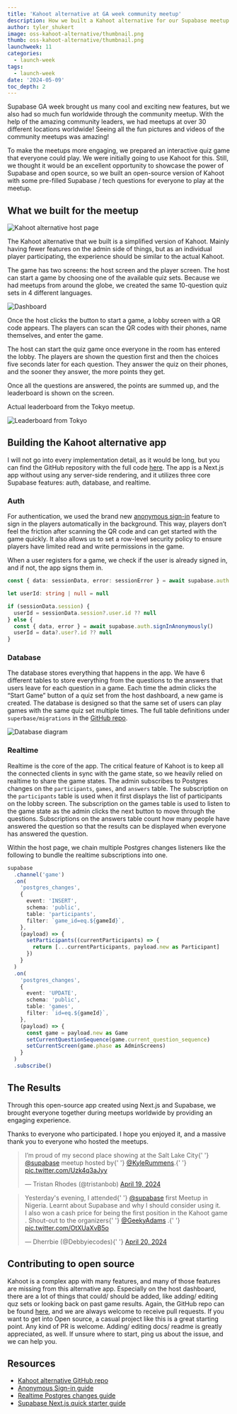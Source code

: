 ```yaml
---
title: 'Kahoot alternative at GA week community meetup'
description: How we built a Kahoot alternative for our Supabase meetup to boost up the community meetup.
author: tyler_shukert
image: oss-kahoot-alternative/thumbnail.png
thumb: oss-kahoot-alternative/thumbnail.png
launchweek: 11
categories:
  - launch-week
tags:
  - launch-week
date: '2024-05-09'
toc_depth: 2
---
```


Supabase GA week brought us many cool and exciting new features, but we also had so much fun worldwide through the community meetup. With the help of the amazing community leaders, we had meetups at over 30 different locations worldwide! Seeing all the fun pictures and videos of the community meetups was amazing!

To make the meetups more engaging, we prepared an interactive quiz game that everyone could play. We were initially going to use Kahoot for this. Still, we thought it would be an excellent opportunity to showcase the power of Supabase and open source, so we built an open-source version of Kahoot with some pre-filled Supabase / tech questions for everyone to play at the meetup.

## What we built for the meetup

![Kahoot alternative host page](/images/blog/oss-kahoot-alternative/host-page.png)

The Kahoot alternative that we built is a simplified version of Kahoot. Mainly having fewer features on the admin side of things, but as an individual player participating, the experience should be similar to the actual Kahoot.

The game has two screens: the host screen and the player screen. The host can start a game by choosing one of the available quiz sets. Because we had meetups from around the globe, we created the same 10-question quiz sets in 4 different languages.

![Dashboard](/images/blog/oss-kahoot-alternative/dashboard.png)

Once the host clicks the button to start a game, a lobby screen with a QR code appears. The players can scan the QR codes with their phones, name themselves, and enter the game.

The host can start the quiz game once everyone in the room has entered the lobby. The players are shown the question first and then the choices five seconds later for each question. They answer the quiz on their phones, and the sooner they answer, the more points they get.

Once all the questions are answered, the points are summed up, and the leaderboard is shown on the screen.

Actual leaderboard from the Tokyo meetup.

![Leaderboard from Tokyo](/images/blog/oss-kahoot-alternative/results.png)

## Building the Kahoot alternative app

I will not go into every implementation detail, as it would be long, but you can find the GitHub repository with the full code [here](https://github.com/supabase-community/kahoot-alternative). The app is a Next.js app without using any server-side rendering, and it utilizes three core Supabase features: auth, database, and realtime.

### Auth

For authentication, we used the brand new [anonymous sign-in](https://supabase.com/docs/guides/auth/auth-anonymous) feature to sign in the players automatically in the background. This way, players don’t feel the friction after scanning the QR code and can get started with the game quickly. It also allows us to set a row-level security policy to ensure players have limited read and write permissions in the game.

When a user registers for a game, we check if the user is already signed in, and if not, the app signs them in.

```typescript
const { data: sessionData, error: sessionError } = await supabase.auth.getSession()

let userId: string | null = null

if (sessionData.session) {
  userId = sessionData.session?.user.id ?? null
} else {
  const { data, error } = await supabase.auth.signInAnonymously()
  userId = data?.user?.id ?? null
}
```

### Database

The database stores everything that happens in the app. We have 6 different tables to store everything from the questions to the answers that users leave for each question in a game. Each time the admin clicks the “Start Game” button of a quiz set from the host dashboard, a new game is created. The database is designed so that the same set of users can play games with the same quiz set multiple times. The full table definitions under `superbase/migrations` in the [GitHub repo](https://github.com/supabase-community/kahoot-alternative/tree/main/supabase/migrations).

![Database diagram](/images/blog/oss-kahoot-alternative/erd.png)

### Realtime

Realtime is the core of the app. The critical feature of Kahoot is to keep all the connected clients in sync with the game state, so we heavily relied on realtime to share the game states. The admin subscribes to Postgres changes on the `participants`, `games`, and `answers` table. The subscription on the `participants` table is used when it first displays the list of participants on the lobby screen. The subscription on the games table is used to listen to the game state as the admin clicks the next button to move through the questions. Subscriptions on the answers table count how many people have answered the question so that the results can be displayed when everyone has answered the question.

Within the host page, we chain multiple Postgres changes listeners like the following to bundle the realtime subscriptions into one.

```typescript
supabase
  .channel('game')
  .on(
    'postgres_changes',
    {
      event: 'INSERT',
      schema: 'public',
      table: 'participants',
      filter: `game_id=eq.${gameId}`,
    },
    (payload) => {
      setParticipants((currentParticipants) => {
        return [...currentParticipants, payload.new as Participant]
      })
    }
  )
  .on(
    'postgres_changes',
    {
      event: 'UPDATE',
      schema: 'public',
      table: 'games',
      filter: `id=eq.${gameId}`,
    },
    (payload) => {
      const game = payload.new as Game
      setCurrentQuestionSequence(game.current_question_sequence)
      setCurrentScreen(game.phase as AdminScreens)
    }
  )
  .subscribe()
```

## The Results

Through this open-source app created using Next.js and Supabase, we brought everyone together during meetups worldwide by providing an engaging experience.

Thanks to everyone who participated. I hope you enjoyed it, and a massive thank you to everyone who hosted the meetups.

<blockquote class="twitter-tweet">
  <p lang="en" dir="ltr">
    I’m proud of my second place showing at the Salt Lake City{' '}
    <a href="https://twitter.com/supabase?ref_src=twsrc%5Etfw">@supabase</a> meetup hosted by{' '}
    <a href="https://twitter.com/KyleRummens?ref_src=twsrc%5Etfw">@KyleRummens</a>.{' '}
    <a href="https://t.co/Uzk4q3aJyy">pic.twitter.com/Uzk4q3aJyy</a>
  </p>
  &mdash; Tristan Rhodes (@tristanbob) <a href="https://twitter.com/tristanbob/status/1781340495899406511?ref_src=twsrc%5Etfw">April 19, 2024</a>
</blockquote> <script async src="https://platform.twitter.com/widgets.js" charset="utf-8"></script>

<blockquote class="twitter-tweet">
  <p lang="en" dir="ltr">
    Yesterday&#39;s evening, I attended{' '}
    <a href="https://twitter.com/supabase?ref_src=twsrc%5Etfw">@supabase</a> first Meetup in
    Nigeria. Learnt about Supabase and why I should consider using it. <br />I also won a cash price
    for being the first position in the Kahoot game . Shout-out to the organizers{' '}
    <a href="https://twitter.com/GeekyAdams?ref_src=twsrc%5Etfw">@GeekyAdams</a> .{' '}
    <a href="https://t.co/OtXUaXvB5o">pic.twitter.com/OtXUaXvB5o</a>
  </p>
  &mdash; Dherrbie (@Debbyiecodes){' '}
  <a href="https://twitter.com/Debbyiecodes/status/1781626949552525323?ref_src=twsrc%5Etfw">
    April 20, 2024
  </a>
</blockquote> <script async src="https://platform.twitter.com/widgets.js" charset="utf-8"></script>

## Contributing to open source

Kahoot is a complex app with many features, and many of those features are missing from this alternative app. Especially on the host dashboard, there are a lot of things that could/ should be added, like adding/ editing quz sets or looking back on past game results. Again, the GitHub repo can be found [here](https://github.com/supabase-community/kahoot-alternative), and we are always welcome to receive pull requests. If you want to get into Open source, a casual project like this is a great starting point. Any kind of PR is welcome. Adding/ editing docs/ readme is greatly appreciated, as well. If unsure where to start, ping us about the issue, and we can help you.

## Resources

- [Kahoot alternative GitHub repo](https://github.com/supabase-community/kahoot-alternative)
- [Anonymous Sign-in guide](https://supabase.com/docs/guides/auth/auth-anonymous)
- [Realtime Postgres changes guide](https://supabase.com/docs/guides/realtime/postgres-changes)
- [Supabase Next.js quick starter guide](https://supabase.com/docs/guides/getting-started/quickstarts/nextjs)
